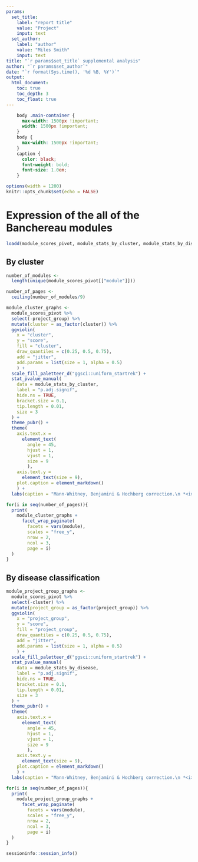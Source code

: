```yaml
---
params: 
  set_title:
    label: "report title"
    value: "Project"
    input: text
  set_author: 
    label: "author"
    value: "Miles Smith"
    input: text
title: "`r params$set_title` supplemental analysis"
author: "`r params$set_author`"
date: "`r format(Sys.time(), '%d %B, %Y')`"
output: 
  html_document:
    toc: true
    toc_depth: 3
    toc_float: true
---
```


```css
    body .main-container {
      max-width: 1500px !important;
      width: 1500px !important;
    }
    body {
      max-width: 1500px !important;
    }
    caption {
      color: black;
      font-weight: bold;
      font-size: 1.0em;
    }
```

```r
options(width = 1200)
knitr::opts_chunk$set(echo = FALSE)
```

# Expression of the all of the Banchereau modules {.tabset .tabset-fade .tabset-pills}
```r
loadd(module_scores_pivot, module_stats_by_cluster, module_stats_by_disease) # module_stats_by_cell_type
```

## By cluster
```r

number_of_modules <-
  length(unique(module_scores_pivot[["module"]]))

number_of_pages <-
  ceiling(number_of_modules/9)

module_cluster_graphs <-
  module_scores_pivot %>%
  select(-project_group) %>%
  mutate(cluster = as_factor(cluster)) %>%
  ggviolin(
    x = "cluster",
    y = "score",
    fill = "cluster",
    draw_quantiles = c(0.25, 0.5, 0.75),
    add = "jitter",
    add.params = list(size = 1, alpha = 0.5)
    ) +
  scale_fill_paletteer_d("ggsci::uniform_startrek") +
  stat_pvalue_manual(
    data = module_stats_by_cluster,
    label = "p.adj.signif",
    hide.ns = TRUE,
    bracket.size = 0.1,
    tip.length = 0.01,
    size = 3
  ) +
  theme_pubr() +
  theme(
    axis.text.x =
      element_text(
        angle = 45,
        hjust = 1,
        vjust = 1,
        size = 9
        ),
    axis.text.y =
      element_text(size = 9),
    plot.caption = element_markdown()
    ) +
  labs(caption = "Mann-Whitney, Benjamini & Hochberg correction.\n *<i>p</i> <0.05, **<i>p</i> <0.01, ***<i>p</i> <0.001, ****<i>p</i> <0.0001")

for(i in seq(number_of_pages)){
  print(
    module_cluster_graphs +
      facet_wrap_paginate(
        facets = vars(module),
        scales = "free_y",
        nrow = 2,
        ncol = 3,
        page = i)
  )
}
```

<!-- ## By cell_type
```r

number_of_modules <-
  length(unique(module_scores_pivot[["module"]]))

number_of_pages <-
  ceiling(number_of_modules/9)

module_cell_type_graphs <-
  module_scores_pivot %>%
  select(-project_group) %>%
  mutate(cell_type = as_factor(cell_type)) %>%
  ggviolin(
    x = "cell_type",
    y = "score",
    fill = "cell_type",
    draw_quantiles = c(0.25, 0.5, 0.75),
    add = "jitter",
    add.params = list(size = 1, alpha = 0.5)
    ) +
  scale_fill_paletteer_d("ggsci::uniform_startrek") +
  stat_pvalue_manual(
    data = module_stats_by_cell_type,
    label = "p.adj.signif",
    hide.ns = TRUE,
    bracket.size = 0.1,
    tip.length = 0.01,
    size = 3
  ) +
  theme_pubr() +
  theme(
    axis.text.x =
      element_text(
        angle = 45,
        hjust = 1,
        vjust = 1,
        size = 9
        ),
    axis.text.y =
      element_text(size = 9),
    plot.caption = element_markdown()
    ) +
  labs(caption = "Mann-Whitney, Benjamini & Hochberg correction.\n *<i>p</i> <0.05, **<i>p</i> <0.01, ***<i>p</i> <0.001, ****<i>p</i> <0.0001")

for(i in seq(number_of_pages)){
  print(
    module_cell_type_graphs +
      facet_wrap_paginate(
        facets = vars(module),
        scales = "free_y",
        nrow = 2,
        ncol = 3,
        page = i)
  )
}
``` -->

## By disease classification
```r
module_project_group_graphs <-
  module_scores_pivot %>%
  select(-cluster) %>%
  mutate(project_group = as_factor(project_group)) %>%
  ggviolin(
    x = "project_group",
    y = "score",
    fill = "project_group",
    draw_quantiles = c(0.25, 0.5, 0.75),
    add = "jitter",
    add.params = list(size = 1, alpha = 0.5)
    ) +
  scale_fill_paletteer_d("ggsci::uniform_startrek") +
  stat_pvalue_manual(
    data = module_stats_by_disease,
    label = "p.adj.signif",
    hide.ns = TRUE,
    bracket.size = 0.1,
    tip.length = 0.01,
    size = 3
  ) +
  theme_pubr() +
  theme(
    axis.text.x =
      element_text(
        angle = 45,
        hjust = 1,
        vjust = 1,
        size = 9
        ),
    axis.text.y =
      element_text(size = 9),
    plot.caption = element_markdown()
    ) +
  labs(caption = "Mann-Whitney, Benjamini & Hochberg correction.\n *<i>p</i> <0.05, **<i>p</i> <0.01, ***<i>p</i> <0.001, ****<i>p</i> <0.0001")

for(i in seq(number_of_pages)){
  print(
    module_project_group_graphs +
      facet_wrap_paginate(
        facets = vars(module),
        scales = "free_y",
        nrow = 2,
        ncol = 3,
        page = i)
  )
}
```

```r
sessioninfo::session_info()
```
